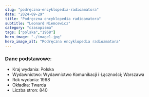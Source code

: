 ```yaml
---
slug: "podręczna-encyklopedia-radioamatora"
date: "2024-09-29"
title: "Podręczna encyklopedia radioamatora"
subtitle: "Leonard Niemcewicz"
category: "czasopisma"
tags: ["polska","1968"]
hero_image: "./image1.jpg"
hero_image_alt: "Podręczna encyklopedia radioamatora"
---
```


### Dane podstawowe:

- Kraj wydania: Polska
- Wydawnictwo: Wydawnictwo Komunikacji i Łączności; Warszawa
- Rok wydania: 1968
- Okładka: Twarda
- Liczba stron: 840
